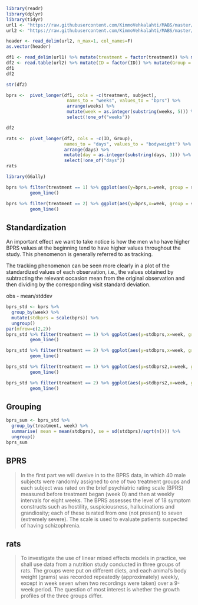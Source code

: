 ```r
library(readr)
library(dplyr)
library(tidyr)
url1 <- "https://raw.githubusercontent.com/KimmoVehkalahti/MABS/master/Examples/data/BPRS.txt"
url2 <- "https://raw.githubusercontent.com/KimmoVehkalahti/MABS/master/Examples/data/rats.txt"


```



```r

header <- read_delim(url2, n_max=1, col_names=F)
as.vector(header)
```


```r
df1 <- read_delim(url1) %>% mutate(treatment = factor(treatment)) %>% mutate(subject = factor(subject))
df2 <- read.table(url2) %>% mutate(ID = factor(ID)) %>% mutate(Group = factor(Group))
df1
df2
```
```r
str(df2)
```
```r

bprs <-  pivot_longer(df1, cols = -c(treatment, subject),
                       names_to = "weeks", values_to = "bprs") %>%
                       arrange(weeks) %>% 
                       mutate(week = as.integer(substring(weeks, 5))) %>%
                       select(!one_of("weeks"))

```

```r
df2
```

```r
rats <-  pivot_longer(df2, cols = -c(ID, Group),
                      names_to = "days", values_to = "bodyweight") %>%
                      arrange(days) %>% 
                      mutate(day = as.integer(substring(days, 3))) %>%
                      select(!one_of("days"))
rats

```

```r
library(GGally)

bprs %>% filter(treatment == 1) %>% ggplot(aes(y=bprs,x=week, group = subject, color = subject)) +
         geom_line()

bprs %>% filter(treatment == 2) %>% ggplot(aes(y=bprs,x=week, group = subject, color = subject)) +
         geom_line()
```
## Standardization

An important effect we want to take notice is how the men who have higher BPRS values at the beginning tend to have higher values throughout the study. This phenomenon is generally referred to as tracking.

The tracking phenomenon can be seen more clearly in a plot of the standardized values of each
observation, i.e., the values obtained by subtracting the relevant occasion mean from the original observation and then dividing by the corresponding visit standard deviation.

obs - mean/stddev

```r
bprs_std <- bprs %>%
  group_by(week) %>%
  mutate(stdbprs = scale(bprs)) %>%
  ungroup()
par(mfrow=c(2,2))
bprs_std %>% filter(treatment == 1) %>% ggplot(aes(y=stdbprs,x=week, group = subject, color = subject)) +
         geom_line()

bprs_std %>% filter(treatment == 2) %>% ggplot(aes(y=stdbprs,x=week, group = subject, color = subject)) +
         geom_line()

bprs_std %>% filter(treatment == 1) %>% ggplot(aes(y=stdbprs2,x=week, group = subject, color = subject)) +
         geom_line()

bprs_std %>% filter(treatment == 2) %>% ggplot(aes(y=stdbprs2,x=week, group = subject, color = subject)) +
         geom_line()
```
## Grouping

```r
bprs_sum <- bprs_std %>%
  group_by(treatment, week) %>%
  summarise( mean = mean(stdbprs), se = sd(stdbprs)/sqrt(n())) %>%
  ungroup()
bprs_sum
```


## BPRS

>In the first part we will dwelve in to the BPRS data, in which 40 male subjects were randomly assigned to one of two treatment groups and each subject was rated on the brief psychiatric rating scale (BPRS) measured before treatment began (week 0) and then at weekly intervals for eight weeks. The BPRS assesses the level of 18 symptom constructs such as hostility, suspiciousness, hallucinations and grandiosity; each of these is rated from one (not present) to seven (extremely severe). The scale is used to evaluate patients suspected of having schizophrenia.


## rats


>To investigate the use of linear mixed effects models in practice, we shall use data from a nutrition study conducted in three groups of rats. The groups were put on different diets, and each animal’s body weight (grams) was recorded repeatedly (approximately) weekly, except in week seven when two recordings were taken) over a 9-week period. The question of most interest is whether the growth profiles of the three groups differ.

